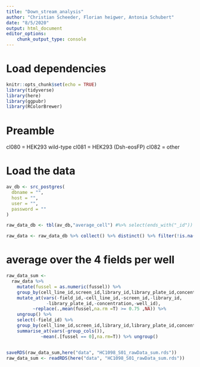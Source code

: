 ```yaml
---
title: "Down_stream_analysis"
author: "Christian Scheeder, Florian heigwer, Antonia Schubert"
date: "8/5/2020"
output: html_document
editor_options: 
    chunk_output_type: console
---
```


# Load dependencies
```r
knitr::opts_chunk$set(echo = TRUE)
library(tidyverse)
library(here)
library(ggpubr)
library(RColorBrewer)
```

# Preamble
cl080 = HEK293 wild-type 
cl081 = HEK293 (Dsh-eosFP)
cl082 = other

# Load the data 
```r
av_db <- src_postgres(
  dbname = "",
  host = "",
  user = "",
  password = ""
)

raw_data_db <- tbl(av_db,"average_cell") #%>% select(ends_with("_id"))

raw_data <- raw_data_db %>% collect() %>% distinct() %>% filter(!is.na(cell_line_id)) 

```

# average over the 4 fields per well 

```r
raw_data_sum <- 
  raw_data %>% 
    mutate(fussel = as.numeric(fussel)) %>%
    group_by(cell_line_id,screen_id,library_id,library_plate_id,concentration,well_id) %>%
    mutate_at(vars(-field_id,-cell_line_id,-screen_id,-library_id,
               -library_plate_id,-concentration,-well_id),
          ~replace(.,mean(fussel,na.rm =T) >= 0.75 ,NA)) %>% 
    ungroup() %>% 
    select(-field_id) %>% 
    group_by(cell_line_id,screen_id,library_id,library_plate_id,concentration,well_id) %>%
    summarise_at(vars(-group_cols()),
             ~mean(.[fussel == 0],na.rm=T)) %>% ungroup()


saveRDS(raw_data_sum,here("data", "HC1098_S01_rawData_sum.rds"))
raw_data_sum <- readRDS(here("data", "HC1098_S01_rawData_sum.rds"))
```
